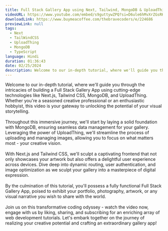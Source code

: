```yaml
---
title: Full Stack Gallery App using Next, Tailwind, MongoDB & UploadThing
videoURL: https://www.youtube.com/embed/s9guttywZPQ?si=D6ule6hMvXrZGsRK
downloadLink: https://www.buymeacoffee.com/thebravecoders/e/224686
previewLink: null
tags:
  - Next
  - TailWindCSS
  - UploadThing
  - MongoDB
  - TypeScript
language: Hindi
duration: 01:36:43
date: 02/25/2024
description: Welcome to our in-depth tutorial, where we'll guide you through the intricacies of building a Full Stack Gallery App using cutting-edge technologies like Next.js, Tailwind CSS, MongoDB, and UploadThing. Whether you're a seasoned creative professional or an enthusiastic hobbyist, this video is your gateway to unlocking the potential of your visual storytelling.
---
```


Welcome to our in-depth tutorial, where we'll guide you through the intricacies of building a Full Stack Gallery App using cutting-edge technologies like Next.js, Tailwind CSS, MongoDB, and UploadThing. Whether you're a seasoned creative professional or an enthusiastic hobbyist, this video is your gateway to unlocking the potential of your visual storytelling.<br /><br/>Throughout this immersive journey, we'll start by laying a solid foundation with MongoDB, ensuring seamless data management for your gallery. Leveraging the power of UploadThing, we'll streamline the process of uploading and managing images, allowing you to focus on what matters most - your creative vision.<br /><br/>With Next.js and Tailwind CSS, we'll sculpt a captivating frontend that not only showcases your artwork but also offers a delightful user experience across devices. Dive deep into dynamic routing, user authentication, and image optimization as we sculpt your gallery into a masterpiece of digital expression.<br /><br/>By the culmination of this tutorial, you'll possess a fully functional Full Stack Gallery App, poised to exhibit your portfolio, photography, artwork, or any visual narrative you wish to share with the world.<br /><br/>Join us on this transformative coding odyssey - watch the video now, engage with us by liking, sharing, and subscribing for an enriching array of web development tutorials. Let's embark together on the journey of realizing your creative potential and crafting an extraordinary gallery app!
